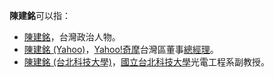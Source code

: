 '''陳建銘'''可以指：

*[[陳建銘|陳建銘]]，台灣政治人物。
*[[陳建銘_(Yahoo)|陳建銘 (Yahoo)]]，[[Yahoo!奇摩|Yahoo!奇摩]]台灣區董事[[總經理|總經理]]。
*[[陳建銘_(台北科技大學)|陳建銘 (台北科技大學)]]，[[國立台北科技大學|國立台北科技大學]]光電工程系副教授。

{{disambiguation|J|Cat=三字陈姓人名消歧义}}